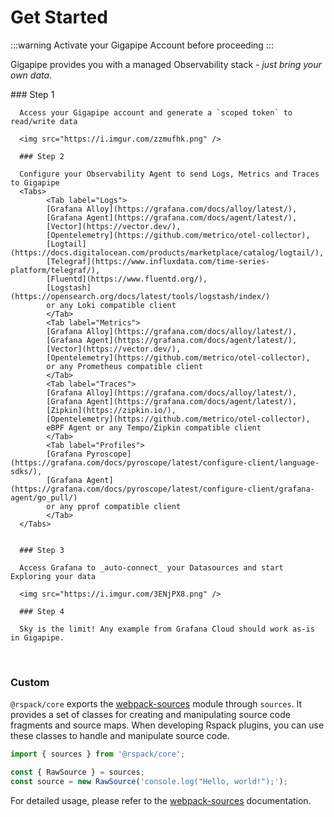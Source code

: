 

# Get Started

:::warning Activate your Gigapipe Account before proceeding
:::

Gigapipe provides you with a managed Observability stack - _just bring your own data_.

<Steps>
      ### Step 1

      Access your Gigapipe account and generate a `scoped token` to read/write data

      <img src="https://i.imgur.com/zzmufhk.png" />

      ### Step 2

      Configure your Observability Agent to send Logs, Metrics and Traces to Gigapipe
      <Tabs>
            <Tab label="Logs">
            [Grafana Alloy](https://grafana.com/docs/alloy/latest/), 
            [Grafana Agent](https://grafana.com/docs/agent/latest/), 
            [Vector](https://vector.dev/), 
            [Opentelemetry](https://github.com/metrico/otel-collector), 
            [Logtail](https://docs.digitalocean.com/products/marketplace/catalog/logtail/), 
            [Telegraf](https://www.influxdata.com/time-series-platform/telegraf/), 
            [Fluentd](https://www.fluentd.org/), 
            [Logstash](https://opensearch.org/docs/latest/tools/logstash/index/) 
            or any Loki compatible client
            </Tab>
            <Tab label="Metrics">
            [Grafana Alloy](https://grafana.com/docs/alloy/latest/), 
            [Grafana Agent](https://grafana.com/docs/agent/latest/), 
            [Vector](https://vector.dev/), 
            [Opentelemetry](https://github.com/metrico/otel-collector), 
            or any Prometheus compatible client
            </Tab>
            <Tab label="Traces">
            [Grafana Alloy](https://grafana.com/docs/alloy/latest/), 
            [Grafana Agent](https://grafana.com/docs/agent/latest/), 
            [Zipkin](https://zipkin.io/), 
            [Opentelemetry](https://github.com/metrico/otel-collector), 
            eBPF Agent or any Tempo/Zipkin compatible client
            </Tab>
            <Tab label="Profiles">
            [Grafana Pyroscope](https://grafana.com/docs/pyroscope/latest/configure-client/language-sdks/), 
            [Grafana Agent](https://grafana.com/docs/pyroscope/latest/configure-client/grafana-agent/go_pull/) 
            or any pprof compatible client
            </Tab>
      </Tabs>


      ### Step 3

      Access Grafana to _auto-connect_ your Datasources and start Exploring your data

      <img src="https://i.imgur.com/3ENjPX8.png" />

      ### Step 4

      Sky is the limit! Any example from Grafana Cloud should work as-is in Gigapipe.

</Steps>

<br/>




### Custom

`@rspack/core` exports the [webpack-sources](https://github.com/webpack/webpack-sources) module through `sources`. It provides a set of classes for creating and manipulating source code fragments and source maps. When developing Rspack plugins, you can use these classes to handle and manipulate source code.

```js
import { sources } from '@rspack/core';

const { RawSource } = sources;
const source = new RawSource('console.log("Hello, world!");');
```

For detailed usage, please refer to the [webpack-sources](https://github.com/webpack/webpack-sources) documentation.



